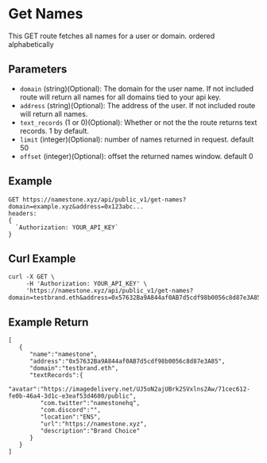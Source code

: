 # Get Names

This GET route fetches all names for a user or domain. ordered alphabetically

## Parameters

- `domain` (string)(Optional): The domain for the user name. If not included route will return all names for all domains tied to your api key.
- `address` (string)(Optional): The address of the user. If not included route will return all names.
- `text_records` (1 or 0)(Optional): Whether or not the the route returns text records. 1 by default.
- `limit` (integer)(Optional): number of names returned in request. default 50
- `offset` (integer)(Optional): offset the returned names window. default 0

## Example

```
GET https://namestone.xyz/api/public_v1/get-names?domain=example.xyz&address=0x123abc...
headers:
{
  `Authorization: YOUR_API_KEY`
}
```

## Curl Example

```
curl -X GET \
     -H 'Authorization: YOUR_API_KEY' \
     'https://namestone.xyz/api/public_v1/get-names?domain=testbrand.eth&address=0x57632Ba9A844af0AB7d5cdf98b0056c8d87e3A85'

```

## Example Return

```
[
   {
      "name":"namestone",
      "address":"0x57632Ba9A844af0AB7d5cdf98b0056c8d87e3A85",
      "domain":"testbrand.eth",
      "textRecords":{
         "avatar":"https://imagedelivery.net/UJ5oN2ajUBrk2SVxlns2Aw/71cec612-fe0b-46a4-3d1c-e3eaf53d4600/public",
         "com.twitter":"namestonehq",
         "com.discord":"",
         "location":"ENS",
         "url":"https://namestone.xyz",
         "description":"Brand Choice"
      }
   }
]
```
